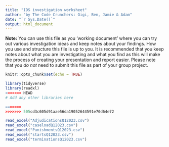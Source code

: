 ```yaml
---
title: "IDS investigation worksheet"
author: "by The Code Crunchers: Gigi, Ben, Jamie & Adam"
date: "`r Sys.Date()`"
output: html_document
---
```


**Note:** You can use this file as you 'working document' where you can try out various investigation ideas and keep notes about your findings. How you use and structure this file is up to you. It is recommended that you keep notes about what you are investigating and what you find as this will make the process of creating your presentation and report easier. Please note that you _do not_ need to submit this file as part of your group project.



```r
knitr::opts_chunk$set(echo = TRUE)
```


```r
library(tidyverse)
library(readxl)
<<<<<<< HEAD
# Add any other libraries here

=======
>>>>>>> 505cd3c605d91aae56da19052644591e70d64e72


```


```r
read_excel("AdjudicationsQ12023.csv")
read_excel("caseloadQ12023.csv")
read_excel("PunishmentsQ12023.csv")
read_excel("startsQ12023.csv")
read_excel("terminationsQ12023.csv")
```


